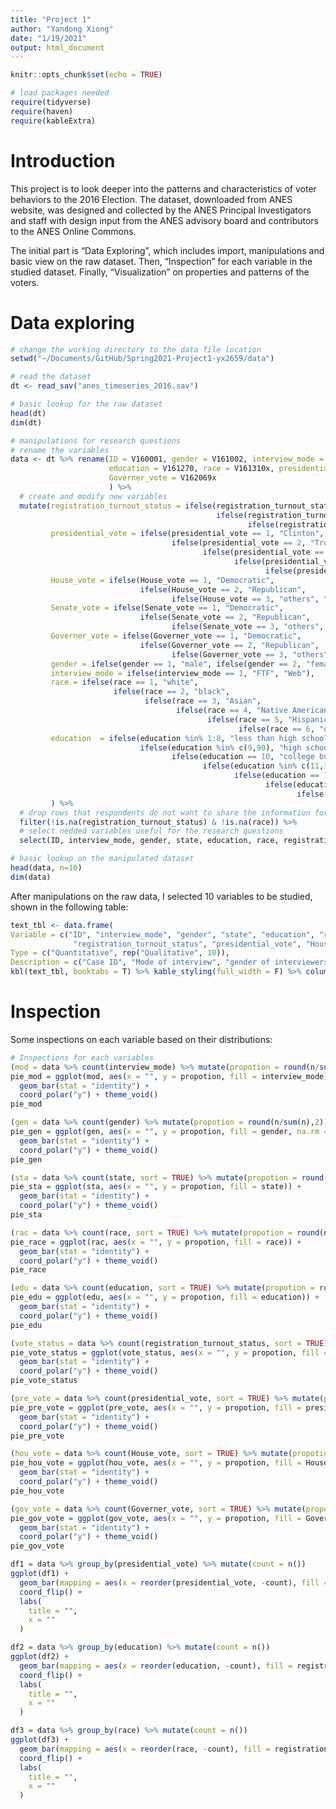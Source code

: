 ```yaml
---
title: "Project 1"
author: "Yandong Xiong"
date: "1/19/2021"
output: html_document
---
```


```r
knitr::opts_chunk$set(echo = TRUE)

# load packages needed
require(tidyverse)
require(haven)
require(kableExtra)
```

# Introduction

This project is to look deeper into the patterns and characteristics of voter behaviors to the 2016 Election. The dataset, downloaded from ANES website, was designed and collected by the ANES Principal Investigators and staff with design input from the ANES advisory board and contributors to the ANES Online Commons. 

The initial part is "Data Exploring", which includes import, manipulations and basic view on the raw dataset. Then, "Inspection" for each variable in the studied dataset. Finally, "Visualization" on properties and patterns of the voters.


# Data exploring

```r
# change the working directory to the data file location
setwd("~/Documents/GitHub/Spring2021-Project1-yx2659/data") 

# read the dataset
dt <- read_sav("anes_timeseries_2016.sav")

# basic lookup for the raw dataset
head(dt)
dim(dt)

# manipulations for research questions
# rename the variables
data <- dt %>% rename(ID = V160001, gender = V161002, interview_mode = V160501, state = V161010e, registration_turnout_status = V162065x, 
                      education = V161270, race = V161310x, presidential_vote = V162062x, House_vote = V162067x, Senate_vote = V162068x,
                      Governer_vote = V162069x
                      ) %>%
  # create and modify new variables
  mutate(registration_turnout_status = ifelse(registration_turnout_status == 0, "not registered, not voted",
                                              ifelse(registration_turnout_status == 1, "registered, not voted",
                                                     ifelse(registration_turnout_status == 2, "registered, voted", NA))),
         presidential_vote = ifelse(presidential_vote == 1, "Clinton",
                                    ifelse(presidential_vote == 2, "Trump",
                                           ifelse(presidential_vote == 3, "Johnson",
                                                  ifelse(presidential_vote == 4, "Stein",
                                                         ifelse(presidential_vote == 5, "others", "no vote"))))),
         House_vote = ifelse(House_vote == 1, "Democratic",
                             ifelse(House_vote == 2, "Republican",
                                    ifelse(House_vote == 3, "others", "no vote"))),
         Senate_vote = ifelse(Senate_vote == 1, "Democratic",
                             ifelse(Senate_vote == 2, "Republican",
                                    ifelse(Senate_vote == 3, "others", "no vote"))),
         Governer_vote = ifelse(Governer_vote == 1, "Democratic",
                             ifelse(Governer_vote == 2, "Republican",
                                    ifelse(Governer_vote == 3, "others", "no vote"))),
         gender = ifelse(gender == 1, "male", ifelse(gender == 2, "female", NA)), 
         interview_mode = ifelse(interview_mode == 1, "FTF", "Web"),
         race = ifelse(race == 1, "white", 
                       ifelse(race == 2, "black",
                              ifelse(race == 3, "Asian",
                                     ifelse(race == 4, "Native American or Alaska Native",
                                            ifelse(race == 5, "Hispanic", 
                                                   ifelse(race == 6, "other", NA)))))),
         education  = ifelse(education %in% 1:8, "less than high school graduate", 
                             ifelse(education %in% c(9,90), "high school graduate", 
                                    ifelse(education == 10, "college but no degree",
                                           ifelse(education %in% c(11,12), "associate college degree", 
                                                  ifelse(education == 13, "bachelor's degree",
                                                         ifelse(education == 14, "master's degree",
                                                                ifelse(education == 15, "professional school degree", "doctoral degree")))))))
         ) %>%
  # drop rows that respondents do not want to share the information for vote registration status and races or respond not avaliable
  filter(!is.na(registration_turnout_status) & !is.na(race)) %>%
  # select nedded variables useful for the research questions
  select(ID, interview_mode, gender, state, education, race, registration_turnout_status, presidential_vote, House_vote, Senate_vote, Governer_vote)

# basic lookup on the manipulated dataset
head(data, n=10)
dim(data)
```

After manipulations on the raw data, I selected 10 variables to be studied, shown in the following table: 

```r
text_tbl <- data.frame(
Variable = c("ID", "interview_mode", "gender", "state", "education", "race", 
              "registration_turnout_status", "presidential_vote", "House_vote",  "Senate_vote", "Governer_vote"), 
Type = c("Quantitative", rep("Qualitative", 10)),
Description = c("Case ID", "Mode of interview", "gender of interviewers for FTF mode only", "2-char state Postal abbreviation for sample address", "Highest level of Education", "self-identified race", "2016 registration - turnout status", "2016 Presidential vote", "party of 2016 U.S. House vote", "party of 2016 U.S. Senate vote", "party of 2016 Governor vote"))
kbl(text_tbl, booktabs = T) %>% kable_styling(full_width = F) %>% column_spec(1, bold = T, color = "red")
```

# Inspection

Some inspections on each variable based on their distributions:

```r
# Inspections for each variables 
(mod = data %>% count(interview_mode) %>% mutate(propotion = round(n/sum(n),2)))
pie_mod = ggplot(mod, aes(x = "", y = propotion, fill = interview_mode)) +
  geom_bar(stat = "identity") + 
  coord_polar("y") + theme_void()
pie_mod

(gen = data %>% count(gender) %>% mutate(propotion = round(n/sum(n),2)))
pie_gen = ggplot(gen, aes(x = "", y = propotion, fill = gender, na.rm = FALSE)) +
  geom_bar(stat = "identity") + 
  coord_polar("y") + theme_void()
pie_gen

(sta = data %>% count(state, sort = TRUE) %>% mutate(propotion = round(n/sum(n),2)))
pie_sta = ggplot(sta, aes(x = "", y = propotion, fill = state)) +
  geom_bar(stat = "identity") + 
  coord_polar("y") + theme_void()
pie_sta

(rac = data %>% count(race, sort = TRUE) %>% mutate(propotion = round(n/sum(n),2)))
pie_race = ggplot(rac, aes(x = "", y = propotion, fill = race)) +
  geom_bar(stat = "identity") + 
  coord_polar("y") + theme_void()
pie_race

(edu = data %>% count(education, sort = TRUE) %>% mutate(propotion = round(n/sum(n),2)))
pie_edu = ggplot(edu, aes(x = "", y = propotion, fill = education)) +
  geom_bar(stat = "identity") + 
  coord_polar("y") + theme_void()
pie_edu

(vote_status = data %>% count(registration_turnout_status, sort = TRUE) %>% mutate(propotion = round(n/sum(n),2)))
pie_vote_status = ggplot(vote_status, aes(x = "", y = propotion, fill = registration_turnout_status)) +
  geom_bar(stat = "identity") + 
  coord_polar("y") + theme_void()
pie_vote_status

(pre_vote = data %>% count(presidential_vote, sort = TRUE) %>% mutate(propotion = round(n/sum(n),2)))
pie_pre_vote = ggplot(pre_vote, aes(x = "", y = propotion, fill = presidential_vote)) +
  geom_bar(stat = "identity") + 
  coord_polar("y") + theme_void()
pie_pre_vote

(hou_vote = data %>% count(House_vote, sort = TRUE) %>% mutate(propotion = round(n/sum(n),2)))
pie_hou_vote = ggplot(hou_vote, aes(x = "", y = propotion, fill = House_vote)) +
  geom_bar(stat = "identity") + 
  coord_polar("y") + theme_void()
pie_hou_vote

(gov_vote = data %>% count(Governer_vote, sort = TRUE) %>% mutate(propotion = round(n/sum(n),2)))
pie_gov_vote = ggplot(gov_vote, aes(x = "", y = propotion, fill = Governer_vote)) +
  geom_bar(stat = "identity") + 
  coord_polar("y") + theme_void()
pie_gov_vote
```




```r
df1 = data %>% group_by(presidential_vote) %>% mutate(count = n())
ggplot(df1) +
  geom_bar(mapping = aes(x = reorder(presidential_vote, -count), fill = registration_turnout_status)) +
  coord_flip() + 
  labs(
    title = "",
    x = ""
  )

df2 = data %>% group_by(education) %>% mutate(count = n())
ggplot(df2) +
  geom_bar(mapping = aes(x = reorder(education, -count), fill = registration_turnout_status)) +
  coord_flip() + 
  labs(
    title = "",
    x = ""
  )

df3 = data %>% group_by(race) %>% mutate(count = n())
ggplot(df3) +
  geom_bar(mapping = aes(x = reorder(race, -count), fill = registration_turnout_status)) +
  coord_flip() + 
  labs(
    title = "",
    x = ""
  )
```

